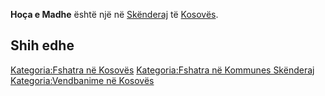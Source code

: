{{Fshat në 
 | Emri                = Hoça e Madhe
 | EmriAlt                = 
 | NAME_SHORT_FORM=      
 | NAME_GENERIC=      
 | NAME_SORT_NAME_RO=      HOCAEMADHE
 | FULL_NAME_RO = Hoça e Madhe
 | FULL_NAME_ND_RO=Hoca e Madhe
 | SORT_NAME_RG=HOCAEMADHE
 | FULL_NAME_RG=Hoça e Madhe
 | FULL_NAME_ND_RG=Hoca e Madhe
 | SRP_NAME_SHORT_FORM=      
 | SRP_NAME_GENERIC=      
 | SRP_NAME_SORT_NAME_RO=      
 | SRP_FULL_NAME_RO = 
 | SRP_FULL_NAME_ND_RO=
 | SRP_SORT_NAME_RG=
 | SRP_FULL_NAME_RG=
 | SRP_FULL_NAME_ND_RG=
 | Emri (Rasa dhanore) = 
 | Figura              = 
 | Shteti              = Kosovo
 | Komuna              = Skënderaj
 | Kodi postar         = 
 | Sipërfaqja          = 

 | Popullsia           = 

 | Regj. i popullsisë  = 
 | Dend. e popullsisë  = 
 | Faqja zyrtare       = 
 <!--- Koordinatat ----> 
 | Gjerësia            = 42.384167
 | Gjatësia            = 20.6775
 | Lartësia            = 
}}
'''Hoça e Madhe''' është një [[]] në [[Skënderaj]] të [[Kosovës]].

<!-- == Gjeografia == -->
<!-- == Historia == -->
<!-- == Demografia == -->
== Shih edhe ==
{{Komuna Skënderaj}}
{{Kosovo-Administrata-Cung}}

[[Kategoria:Fshatra në Kosovës]]
[[Kategoria:Fshatra në Kommunes Skënderaj]]
[[Kategoria:Vendbanime në Kosovës]]